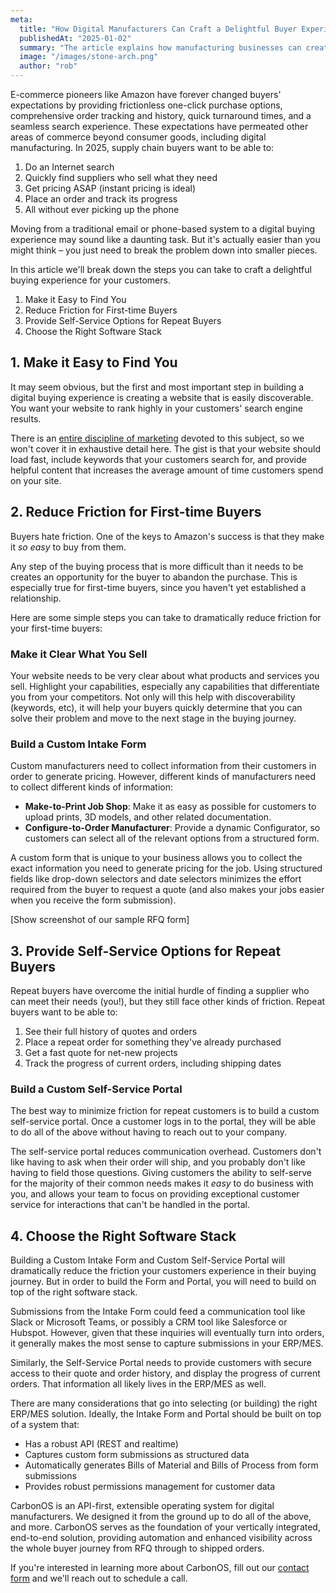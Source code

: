 ```yaml
---
meta:
  title: "How Digital Manufacturers Can Craft a Delightful Buyer Experience in 2025"
  publishedAt: "2025-01-02"
  summary: "The article explains how manufacturing businesses can create a modern digital buying experience that meets customer expectations by making their services easily discoverable online, reducing friction for first-time buyers through clear website content and custom intake forms, and providing self-service options for repeat customers through dedicated portals that allow order tracking and reordering."
  image: "/images/stone-arch.png"
  author: "rob"
---
```


E-commerce pioneers like Amazon have forever changed buyers' expectations by providing frictionless one-click purchase options, comprehensive order tracking and history, quick turnaround times, and a seamless search experience. These expectations have permeated other areas of commerce beyond consumer goods, including digital manufacturing. In 2025, supply chain buyers want to be able to:

1. Do an Internet search
2. Quickly find suppliers who sell what they need
3. Get pricing ASAP (instant pricing is ideal)
4. Place an order and track its progress
5. All without ever picking up the phone

Moving from a traditional email or phone-based system to a digital buying experience may sound like a daunting task. But it's actually easier than you might think – you just need to break the problem down into smaller pieces.

In this article we'll break down the steps you can take to craft a delightful buying experience for your customers.

1. Make it Easy to Find You
2. Reduce Friction for First-time Buyers
3. Provide Self-Service Options for Repeat Buyers
4. Choose the Right Software Stack

## 1. Make it Easy to Find You

It may seem obvious, but the first and most important step in building a digital buying experience is creating a website that is easily discoverable. You want your website to rank highly in your customers' search engine results.

There is an [entire discipline of marketing](https://moz.com/beginners-guide-to-seo) devoted to this subject, so we won't cover it in exhaustive detail here. The gist is that your website should load fast, include keywords that your customers search for, and provide helpful content that increases the average amount of time customers spend on your site.

## 2\. Reduce Friction for First-time Buyers

Buyers hate friction. One of the keys to Amazon's success is that they make it _so easy_ to buy from them.

Any step of the buying process that is more difficult than it needs to be creates an opportunity for the buyer to abandon the purchase. This is especially true for first-time buyers, since you haven't yet established a relationship.

Here are some simple steps you can take to dramatically reduce friction for your first-time buyers:

### Make it Clear What You Sell

Your website needs to be very clear about what products and services you sell. Highlight your capabilities, especially any capabilities that differentiate you from your competitors. Not only will this help with discoverability (keywords, etc), it will help your buyers quickly determine that you can solve their problem and move to the next stage in the buying journey.

### Build a Custom Intake Form

Custom manufacturers need to collect information from their customers in order to generate pricing. However, different kinds of manufacturers need to collect different kinds of information:

- **Make-to-Print Job Shop**: Make it as easy as possible for customers to upload prints, 3D models, and other related documentation.
- **Configure-to-Order Manufacturer**: Provide a dynamic Configurator, so customers can select all of the relevant options from a structured form.

A custom form that is unique to your business allows you to collect the exact information you need to generate pricing for the job. Using structured fields like drop-down selectors and date selectors minimizes the effort required from the buyer to request a quote (and also makes your jobs easier when you receive the form submission).

\[Show screenshot of our sample RFQ form\]

## 3\. Provide Self-Service Options for Repeat Buyers

Repeat buyers have overcome the initial hurdle of finding a supplier who can meet their needs (you\!), but they still face other kinds of friction. Repeat buyers want to be able to:

1. See their full history of quotes and orders
2. Place a repeat order for something they've already purchased
3. Get a fast quote for net-new projects
4. Track the progress of current orders, including shipping dates

### Build a Custom Self-Service Portal

The best way to minimize friction for repeat customers is to build a custom self-service portal. Once a customer logs in to the portal, they will be able to do all of the above without having to reach out to your company.

The self-service portal reduces communication overhead. Customers don't like having to ask when their order will ship, and you probably don't like having to field those questions. Giving customers the ability to self-serve for the majority of their common needs makes it _easy_ to do business with you, and allows your team to focus on providing exceptional customer service for interactions that can't be handled in the portal.

## 4\. Choose the Right Software Stack

Building a Custom Intake Form and Custom Self-Service Portal will dramatically reduce the friction your customers experience in their buying journey. But in order to build the Form and Portal, you will need to build on top of the right software stack.

Submissions from the Intake Form could feed a communication tool like Slack or Microsoft Teams, or possibly a CRM tool like Salesforce or Hubspot. However, given that these inquiries will eventually turn into orders, it generally makes the most sense to capture submissions in your ERP/MES.

Similarly, the Self-Service Portal needs to provide customers with secure access to their quote and order history, and display the progress of current orders. That information all likely lives in the ERP/MES as well.

There are many considerations that go into selecting (or building) the right ERP/MES solution. Ideally, the Intake Form and Portal should be built on top of a system that:

- Has a robust API (REST and realtime)
- Captures custom form submissions as structured data
- Automatically generates Bills of Material and Bills of Process from form submissions
- Provides robust permissions management for customer data

CarbonOS is an API-first, extensible operating system for digital manufacturers. We designed it from the ground up to do all of the above, and more. CarbonOS serves as the foundation of your vertically integrated, end-to-end solution, providing automation and enhanced visibility across the whole buyer journey from RFQ through to shipped orders.

If you're interested in learning more about CarbonOS, fill out our [contact form](/#try-carbonos) and we'll reach out to schedule a call.
